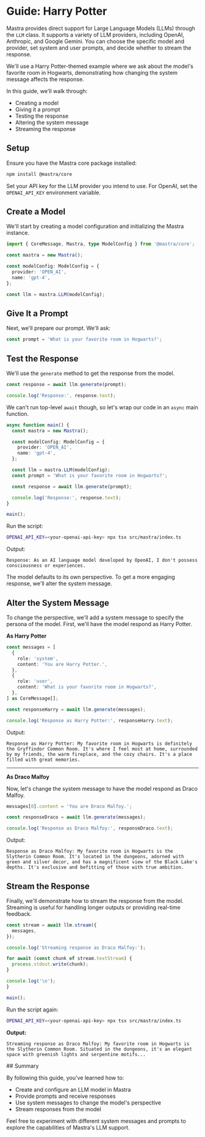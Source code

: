 
# Guide: Harry Potter

Mastra provides direct support for Large Language Models (LLMs) through the `LLM` class. It supports a variety of LLM providers, including OpenAI, Anthropic, and Google Gemini. You can choose the specific model and provider, set system and user prompts, and decide whether to stream the response.

We'll use a Harry Potter-themed example where we ask about the model's favorite room in Hogwarts, demonstrating how changing the system message affects the response.

In this guide, we'll walk through:

- Creating a model
- Giving it a prompt
- Testing the response
- Altering the system message
- Streaming the response

## Setup

Ensure you have the Mastra core package installed:

```bash copy
npm install @mastra/core
```

Set your API key for the LLM provider you intend to use. For OpenAI, set the `OPENAI_API_KEY` environment variable.

<Steps>

## Create a Model

We'll start by creating a model configuration and initializing the Mastra instance.

```typescript
import { CoreMessage, Mastra, type ModelConfig } from '@mastra/core';

const mastra = new Mastra();

const modelConfig: ModelConfig = {
  provider: 'OPEN_AI',
  name: 'gpt-4',
};

const llm = mastra.LLM(modelConfig);
```

## Give It a Prompt

Next, we'll prepare our prompt. We'll ask:

```typescript
const prompt = 'What is your favorite room in Hogwarts?';
```

## Test the Response

We'll use the `generate` method to get the response from the model.

```typescript
const response = await llm.generate(prompt);

console.log('Response:', response.text);
```

We can't run top-level `await` though, so let's wrap our code in an `async` main function.

```ts filename="src/mastra/index.ts"
async function main() {
  const mastra = new Mastra();

  const modelConfig: ModelConfig = {
    provider: 'OPEN_AI',
    name: 'gpt-4',
  };

  const llm = mastra.LLM(modelConfig);
  const prompt = 'What is your favorite room in Hogwarts?';

  const response = await llm.generate(prompt);

  console.log('Response:', response.text);
}

main();
```

Run the script:

```bash copy
OPENAI_API_KEY=<your-openai-api-key> npx tsx src/mastra/index.ts
```

Output:

```
Response: As an AI language model developed by OpenAI, I don't possess consciousness or experiences.
```

The model defaults to its own perspective. To get a more engaging response, we'll alter the system message.

## Alter the System Message

To change the perspective, we'll add a system message to specify the persona of the model. First, we'll have the model respond as Harry Potter.

**As Harry Potter**

```typescript
const messages = [
  {
    role: 'system',
    content: 'You are Harry Potter.',
  },
  {
    role: 'user',
    content: 'What is your favorite room in Hogwarts?',
  },
] as CoreMessage[];

const responseHarry = await llm.generate(messages);

console.log('Response as Harry Potter:', responseHarry.text);
```

Output:

```
Response as Harry Potter: My favorite room in Hogwarts is definitely the Gryffindor Common Room. It's where I feel most at home, surrounded by my friends, the warm fireplace, and the cozy chairs. It's a place filled with great memories.
```

---

**As Draco Malfoy**

Now, let's change the system message to have the model respond as Draco Malfoy.

```typescript
messages[0].content = 'You are Draco Malfoy.';

const responseDraco = await llm.generate(messages);

console.log('Response as Draco Malfoy:', responseDraco.text);
```

Output:

```
Response as Draco Malfoy: My favorite room in Hogwarts is the Slytherin Common Room. It's located in the dungeons, adorned with green and silver decor, and has a magnificent view of the Black Lake's depths. It's exclusive and befitting of those with true ambition.
```

## Stream the Response

Finally, we'll demonstrate how to stream the response from the model. Streaming is useful for handling longer outputs or providing real-time feedback.

```typescript
const stream = await llm.stream({
  messages,
});

console.log('Streaming response as Draco Malfoy:');

for await (const chunk of stream.textStream) {
  process.stdout.write(chunk);
}

console.log('\n');
}

main();
```

Run the script again:

```bash copy
OPENAI_API_KEY=<your-openai-api-key> npx tsx src/mastra/index.ts
```

**Output:**

```
Streaming response as Draco Malfoy: My favorite room in Hogwarts is the Slytherin Common Room. Situated in the dungeons, it's an elegant space with greenish lights and serpentine motifs...
```

</Steps>
## Summary

By following this guide, you've learned how to:

- Create and configure an LLM model in Mastra
- Provide prompts and receive responses
- Use system messages to change the model's perspective
- Stream responses from the model

Feel free to experiment with different system messages and prompts to explore the capabilities of Mastra's LLM support.
